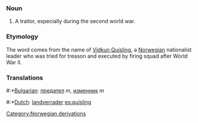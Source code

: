===Noun===
#A traitor, especially during the second world war.

===Etymology===

The word comes from the name of [http://en.wikipedia.org/wiki/Vidkun_Quisling Vidkun Quisling], a [[Norwegian]] nationalist leader who was tried for treason and executed by firing squad after World War II.

===Translations===
#:*[[Bulgarian]]: [[предател]] ''m'', [[изменник]] ''m''
#:*[[Dutch]]: [[landverrader]]
[[Category:Norwegian derivations]][[es:quisling]]